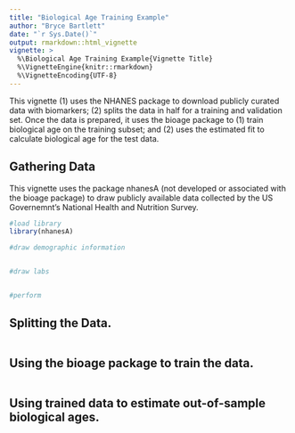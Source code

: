 ```yaml
---
title: "Biological Age Training Example"
author: "Bryce Bartlett"
date: "`r Sys.Date()`"
output: rmarkdown::html_vignette
vignette: >
  %\Biological Age Training Example{Vignette Title}
  %\VignetteEngine{knitr::rmarkdown}
  %\VignetteEncoding{UTF-8}
---
```


This vignette (1) uses the NHANES package to download publicly curated data with biomarkers; (2) splits the data in half for a training and validation set. Once the data is prepared, it uses the bioage package to (1) train biological age on the training subset; and (2) uses the estimated fit to calculate biological age for the test data.

## Gathering Data

This vignette uses the package nhanesA (not developed or associated with the bioage package) to draw publicly available data collected by the US Governemnt's National Health and Nutrition Survey. 

```r
#load library
library(nhanesA)

#draw demographic information 


#draw labs


#perform


```


## Splitting the Data.

```r

```

## Using the bioage package to train the data.

```r

```

## Using trained data to estimate out-of-sample biological ages.

```r

```

